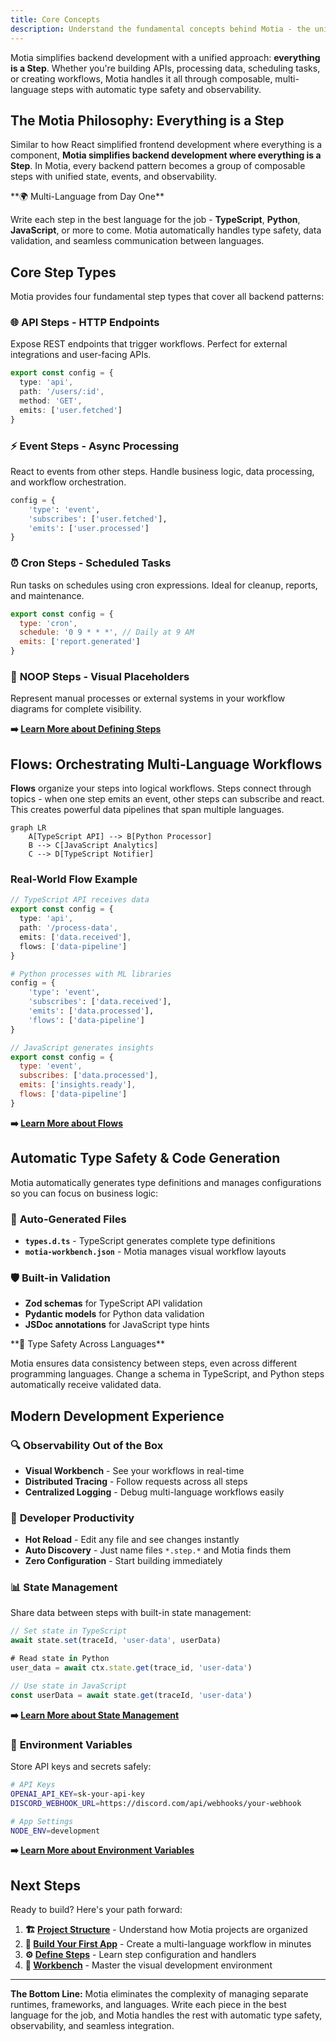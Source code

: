 ```yaml
---
title: Core Concepts
description: Understand the fundamental concepts behind Motia - the unified multi-language framework for modern backend systems.
---
```


Motia simplifies backend development with a unified approach: **everything is a Step**. Whether you're building APIs, processing data, scheduling tasks, or creating workflows, Motia handles it all through composable, multi-language steps with automatic type safety and observability.

## The Motia Philosophy: Everything is a Step

Similar to how React simplified frontend development where everything is a component, **Motia simplifies backend development where everything is a Step**. In Motia, every backend pattern becomes a group of composable steps with unified state, events, and observability.

<Callout type="info">
**🌍 Multi-Language from Day One** 

Write each step in the best language for the job - **TypeScript**, **Python**, **JavaScript**, or more to come. Motia automatically handles type safety, data validation, and seamless communication between languages.
</Callout>

## Core Step Types

Motia provides four fundamental step types that cover all backend patterns:

### 🌐 **API Steps** - HTTP Endpoints
Expose REST endpoints that trigger workflows. Perfect for external integrations and user-facing APIs.

```typescript title="user-api.step.ts"
export const config = {
  type: 'api',
  path: '/users/:id',
  method: 'GET',
  emits: ['user.fetched']
}
```

### ⚡ **Event Steps** - Async Processing  
React to events from other steps. Handle business logic, data processing, and workflow orchestration.

```python title="process-user.step.py"
config = {
    'type': 'event',
    'subscribes': ['user.fetched'],
    'emits': ['user.processed']
}
```

### ⏰ **Cron Steps** - Scheduled Tasks
Run tasks on schedules using cron expressions. Ideal for cleanup, reports, and maintenance.

```javascript title="daily-report.step.js"
export const config = {
  type: 'cron',
  schedule: '0 9 * * *', // Daily at 9 AM
  emits: ['report.generated']
}
```

### 🔗 **NOOP Steps** - Visual Placeholders
Represent manual processes or external systems in your workflow diagrams for complete visibility.

**➡️ [Learn More about Defining Steps](/docs/concepts/steps/defining-steps)**

## Flows: Orchestrating Multi-Language Workflows

**Flows** organize your steps into logical workflows. Steps connect through topics - when one step emits an event, other steps can subscribe and react. This creates powerful data pipelines that span multiple languages.

```mermaid
graph LR
    A[TypeScript API] --> B[Python Processor]
    B --> C[JavaScript Analytics]
    C --> D[TypeScript Notifier]
```

### Real-World Flow Example

```typescript title="01-api.step.ts"
// TypeScript API receives data
export const config = {
  type: 'api',
  path: '/process-data',
  emits: ['data.received'],
  flows: ['data-pipeline']
}
```

```python title="02-processor.step.py"
# Python processes with ML libraries
config = {
    'type': 'event',
    'subscribes': ['data.received'],
    'emits': ['data.processed'],
    'flows': ['data-pipeline']
}
```

```javascript title="03-analytics.step.js"
// JavaScript generates insights
export const config = {
  type: 'event',
  subscribes: ['data.processed'],
  emits: ['insights.ready'],
  flows: ['data-pipeline']
}
```

**➡️ [Learn More about Flows](/docs/concepts/flows-and-visualization)**

## Automatic Type Safety & Code Generation

Motia automatically generates type definitions and manages configurations so you can focus on business logic:

### 🤖 **Auto-Generated Files**
- **`types.d.ts`** - TypeScript generates complete type definitions
- **`motia-workbench.json`** - Motia manages visual workflow layouts

### 🛡️ **Built-in Validation**
- **Zod schemas** for TypeScript API validation
- **Pydantic models** for Python data validation  
- **JSDoc annotations** for JavaScript type hints

<Callout type="default">
**🎯 Type Safety Across Languages**

Motia ensures data consistency between steps, even across different programming languages. Change a schema in TypeScript, and Python steps automatically receive validated data.
</Callout>

## Modern Development Experience

### 🔍 **Observability Out of the Box**
- **Visual Workbench** - See your workflows in real-time
- **Distributed Tracing** - Follow requests across all steps
- **Centralized Logging** - Debug multi-language workflows easily

### 🚀 **Developer Productivity**  
- **Hot Reload** - Edit any file and see changes instantly
- **Auto Discovery** - Just name files `*.step.*` and Motia finds them
- **Zero Configuration** - Start building immediately

### 📊 **State Management**
Share data between steps with built-in state management:

```typescript
// Set state in TypeScript
await state.set(traceId, 'user-data', userData)

# Read state in Python  
user_data = await ctx.state.get(trace_id, 'user-data')

// Use state in JavaScript
const userData = await state.get(traceId, 'user-data')
```

**➡️ [Learn More about State Management](/docs/concepts/state-management)**

### 🔑 **Environment Variables**
Store API keys and secrets safely:

```bash title=".env"
# API Keys
OPENAI_API_KEY=sk-your-api-key
DISCORD_WEBHOOK_URL=https://discord.com/api/webhooks/your-webhook

# App Settings
NODE_ENV=development
```

**➡️ [Learn More about Environment Variables](/docs/concepts/environment-variables)**

## Next Steps

Ready to build? Here's your path forward:

1. **🏗️ [Project Structure](/docs/getting-started/project-structure)** - Understand how Motia projects are organized
2. **🚀 [Build Your First App](/docs/getting-started/build-your-first-app)** - Create a multi-language workflow in minutes
3. **⚙️ [Define Steps](/docs/concepts/steps/defining-steps)** - Learn step configuration and handlers
4. **🎨 [Workbench](/docs/workbench/overview)** - Master the visual development environment

---

**The Bottom Line:** Motia eliminates the complexity of managing separate runtimes, frameworks, and languages. Write each piece in the best language for the job, and Motia handles the rest with automatic type safety, observability, and seamless integration.
